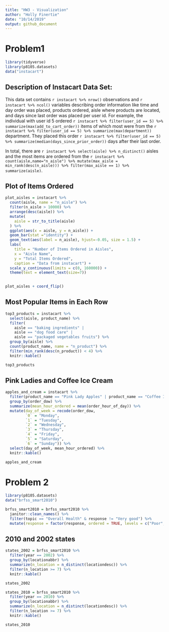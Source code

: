 ```yaml
---
title: "HW3 - Visualization"
author: "Holly Finertie"
date: "10/14/2019"
output: github_document
---
```



# Problem1

```r
library(tidyverse)
library(p8105.datasets)
data("instacart")
```


## Description of Instacart Data Set: 

This data set contains `r instacart %>% nrow()` observations and `r instacart %>% ncol()` variables describing order information like time and day order was placed, products ordered, aisle where products are located, and days since last order was placed per user id. For example, the individual with user id 5 ordered `r instacart %>% filter(user_id == 5) %>% summarize(max(add_to_cart_order))` items of which most were from the `r instacart %>% filter(user_id == 5) %>% summarize(max(department))` department. They placed this order `r instacart %>% filter(user_id == 5) %>% summarize(median(days_since_prior_order))` days after their last order. 

In total, there are `r instacart %>% select(aisle) %>% n_distinct()` aisles and the most items are ordered from the `r instacart %>% count(aisle,name="n_aisle") %>% mutate(max_aisle = min_rank(desc(n_aisle))) %>% filter(max_aisle == 1) %>% summarize(aisle)`. 


## Plot of Items Ordered

```r
plot_aisles = instacart %>% 
  count(aisle, name = "n_aisle") %>% 
  filter(n_aisle > 10000) %>% 
  arrange(desc(aisle)) %>% 
  mutate(
    aisle = str_to_title(aisle)
  ) %>% 
  ggplot(aes(x = aisle, y = n_aisle)) +
  geom_bar(stat ="identity") + 
  geom_text(aes(label = n_aisle), hjust=-0.05, size = 1.5) +
  labs(
    title = "Number of Items Ordered in Aisles",
    x = "Aisle Name",
    y = "Total Items Ordered",
    caption = "Data from instacart") +
  scale_y_continuous(limits = c(0, 160000)) +
  theme(text = element_text(size=7))
  

plot_aisles + coord_flip()
```

## Most Popular Items in Each Row

```r

top3_products = instacart %>% 
  select(aisle, product_name) %>% 
  filter(
    aisle == "baking ingredients" | 
    aisle == "dog food care" | 
    aisle == "packaged vegetables fruits") %>% 
  group_by(aisle) %>% 
  count(product_name, name = "n_product") %>% 
  filter(min_rank(desc(n_product)) < 4) %>% 
  knitr::kable()

top3_products
```


## Pink Ladies and Coffee Ice Cream

```r
apples_and_cream = instacart %>% 
  filter(product_name == "Pink Lady Apples" | product_name == "Coffee Ice Cream") %>% 
  group_by(order_dow) %>% 
  summarize(mean_hour_ordered = mean(order_hour_of_day)) %>% 
  mutate(day_of_week = recode(order_dow, 
         `0` = "Monday", 
         `1` = "Tuesday", 
         `2` = "Wednesday", 
         `3` = "Thursday",
         `4` = "Friday", 
         `5` = "Saturday",
         `6` = "Sunday")) %>% 
  select(day_of_week, mean_hour_ordered) %>% 
  knitr::kable()

apples_and_cream
```

# Problem 2

```r
library(p8105.datasets)
data("brfss_smart2010")

brfss_smart2010 = brfss_smart2010 %>% 
  janitor::clean_names() %>% 
  filter(topic == "Overall Health" & response != "Very good") %>% 
  mutate(response = factor(response, ordered = TRUE, levels = c("Poor","Good", "Fair", "Excellent" )))
```

## 2010 and 2002 states

```r
states_2002 = brfss_smart2010 %>% 
  filter(year == 2002) %>% 
  group_by(locationabbr) %>% 
  summarize(n_location = n_distinct(locationdesc)) %>% 
  filter(n_location >= 7) %>% 
  knitr::kable()

states_2002

states_2010 = brfss_smart2010 %>% 
  filter(year == 2010) %>% 
  group_by(locationabbr) %>% 
  summarize(n_location = n_distinct(locationdesc)) %>% 
  filter(n_location >= 7) %>% 
  knitr::kable()

states_2010
```










